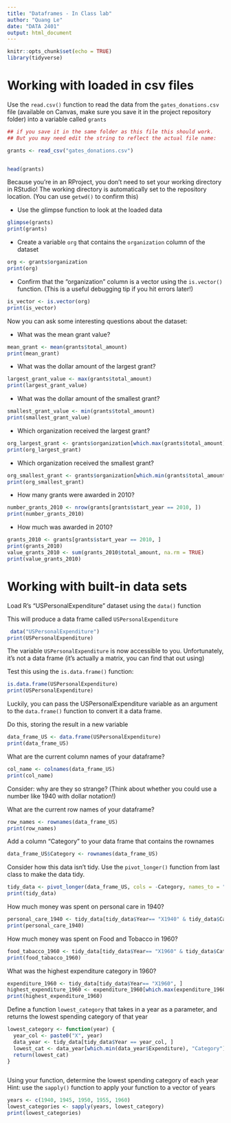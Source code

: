 ```yaml
---
title: "Dataframes - In Class lab"
author: "Quang Le"
date: "DATA 2401"
output: html_document
---
```


```r
knitr::opts_chunk$set(echo = TRUE)
library(tidyverse)
```

# Working with loaded in csv files


Use the `read.csv()` function to read the data from the `gates_donations.csv` file (available on Canvas, make sure you save it in the project repository folder) into a variable called `grants` 

```r
## if you save it in the same folder as this file this should work. 
## But you may need edit the string to reflect the actual file name: 

grants <- read_csv("gates_donations.csv")


head(grants)
```

Because you're in an RProject, you don't need to set your working directory in RStudio! The working directory is automatically set to the repository location. (You can use `getwd()` to confirm this)

- Use the glimpse function to look at the loaded data

```r
glimpse(grants)
print(grants)
```


- Create a variable `org` that contains the `organization` column of the dataset

```r
org <- grants$organization
print(org)
```


- Confirm that the "organization" column is a vector using the `is.vector()` function. (This is a useful debugging tip if you hit errors later!)

```r
is_vector <- is.vector(org)
print(is_vector)
```


Now you can ask some interesting questions about the dataset:

- What was the mean grant value?

```r
mean_grant <- mean(grants$total_amount)
print(mean_grant)
```


- What was the dollar amount of the largest grant?

```r
largest_grant_value <- max(grants$total_amount)
print(largest_grant_value)
```


- What was the dollar amount of the smallest grant?

```r
smallest_grant_value <- min(grants$total_amount)
print(smallest_grant_value)
```


- Which organization received the largest grant?

```r
org_largest_grant <- grants$organization[which.max(grants$total_amount)]
print(org_largest_grant)

```


- Which organization received the smallest grant?

```r
org_smallest_grant <- grants$organization[which.min(grants$total_amount)]
print(org_smallest_grant)
```

- How many grants were awarded in 2010?

```r
number_grants_2010 <- nrow(grants[grants$start_year == 2010, ])
print(number_grants_2010)
```

- How much was awarded in 2010? 

```r
grants_2010 <- grants[grants$start_year == 2010, ]
print(grants_2010)
value_grants_2010 <- sum(grants_2010$total_amount, na.rm = TRUE)
print(value_grants_2010)
```


# Working with built-in data sets

Load R's "USPersonalExpenditure" dataset using the `data()` function

This will produce a data frame called `USPersonalExpenditure`
```r
 data("USPersonalExpenditure")
print(USPersonalExpenditure)
```

The variable `USPersonalExpenditure` is now accessible to you. Unfortunately, it's not a data frame (it's actually a matrix, you can find that out using) 

Test this using the `is.data.frame()` function:

```r
is.data.frame(USPersonalExpenditure)
print(USPersonalExpenditure)
```

Luckily, you can pass the USPersonalExpenditure variable as an argument to the `data.frame()` function to convert it a data frame.

Do this, storing the result in a new variable

```r
data_frame_US <- data.frame(USPersonalExpenditure)
print(data_frame_US)
```


What are the current column names of your dataframe?
```r
col_name <- colnames(data_frame_US)
print(col_name)
```


Consider: why are they so strange? (Think about whether you could use a number like 1940 with dollar notation!)

What are the current row names of your dataframe?
```r
row_names <- rownames(data_frame_US)
print(row_names)
```


Add a column "Category" to your data frame that contains the rownames

```r
data_frame_US$Category <- rownames(data_frame_US)

```

Consider how this data isn't tidy. Use the `pivot_longer()` function from last class to make the data tidy. 

```r
tidy_data <- pivot_longer(data_frame_US, cols = -Category, names_to = "Year", values_to = "Expenditure")
print(tidy_data)
```


How much money was spent on personal care in 1940?
```r
personal_care_1940 <- tidy_data[tidy_data$Year== "X1940" & tidy_data$Category == "Personal Care", ]
print(personal_care_1940)
```


How much money was spent on Food and Tobacco in 1960?
```r
food_tabacco_1960 <- tidy_data[tidy_data$Year== "X1960" & tidy_data$Category == "Food and Tobacco", ]
print(food_tabacco_1960)

```


What was the highest expenditure category in 1960?
```r
expenditure_1960 <- tidy_data[tidy_data$Year== "X1960", ]
highest_expenditure_1960 <- expenditure_1960[which.max(expenditure_1960$Expenditure)]
print(highest_expenditure_1960)
```


Define a function `lowest_category` that takes in a year as a parameter, and returns the lowest spending category of that year
```r
lowest_category <- function(year) {
  year_col <- paste0("X", year)
  data_year <- tidy_data[tidy_data$Year == year_col, ]
  lowest_cat <- data_year[which.min(data_year$Expenditure), "Category"]
  return(lowest_cat)
}

```

```r

```


Using your function, determine the lowest spending category of each year
Hint: use the `sapply()` function to apply your function to a vector of years

```r
years <- c(1940, 1945, 1950, 1955, 1960)
lowest_categories <- sapply(years, lowest_category)
print(lowest_categories)
```
